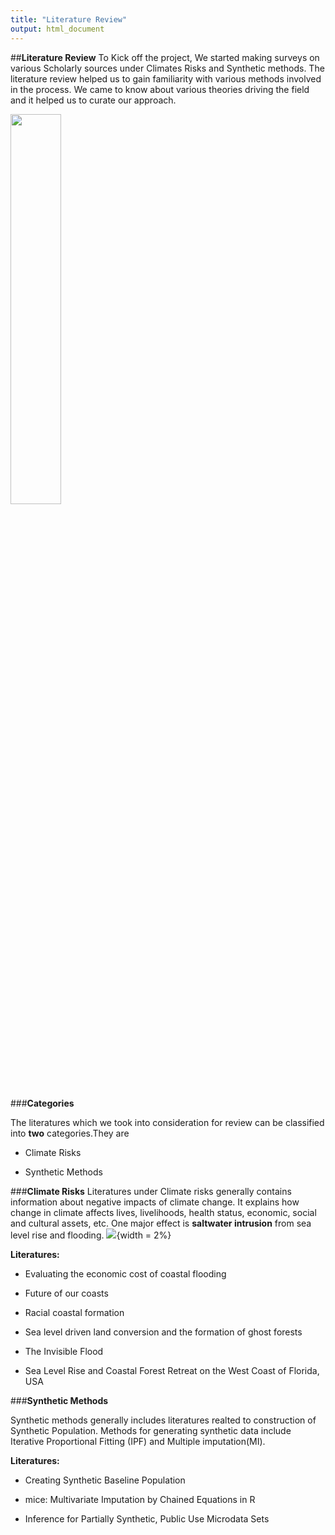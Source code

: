 ```yaml
---
title: "Literature Review"
output: html_document
---
```

##**Literature Review**
To Kick off the project, We started making surveys on various Scholarly sources under Climates Risks and Synthetic methods. The literature review helped us to gain familiarity with various methods involved in the process. We came to know about various theories driving the field and it  helped us to curate our approach.

![](www/literaturereview.png){width=40%}</center>

###**Categories**

The literatures which we took into consideration for review can be classified into **two** categories.They are

- Climate Risks

- Synthetic Methods

###**Climate Risks**
Literatures under Climate risks generally contains information about negative impacts of climate change. It explains how change in climate affects lives, livelihoods, health status, economic, social and cultural assets, etc. One major effect is  **saltwater intrusion** from sea level rise and flooding.
![](www/CFE.png){width = 2%}</center>
**Literatures:**

- Evaluating the economic cost of coastal flooding

- Future of our coasts

- Racial coastal formation 

- Sea level driven land conversion and the formation of ghost forests

- The Invisible Flood

- Sea Level Rise and Coastal Forest Retreat on the West Coast of Florida, USA

###**Synthetic Methods**

Synthetic methods generally includes literatures realted to construction of Synthetic Population. Methods for generating synthetic data include Iterative Proportional Fitting (IPF) and Multiple imputation(MI).

**Literatures:**

- Creating Synthetic Baseline Population

- mice: Multivariate Imputation by Chained Equations in R

- Inference for Partially Synthetic, Public Use Microdata Sets









